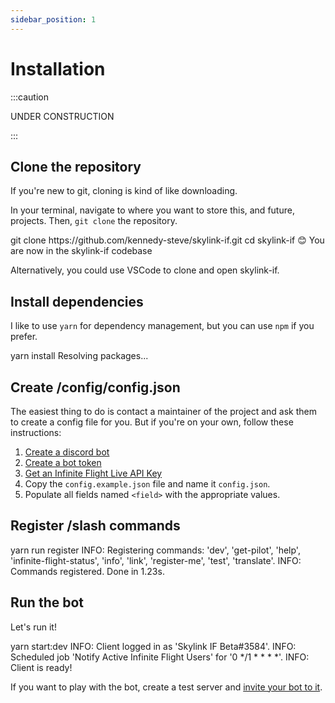 ```yaml
---
sidebar_position: 1
---
```



# Installation

:::caution

UNDER CONSTRUCTION

:::


## Clone the repository

If you're new to git, cloning is kind of like downloading.

In your terminal, navigate to where you want to store this, and future, projects. Then, `git clone` the repository.

<ReactTermynal>
  <span data-ty="input">git clone https://github.com/kennedy-steve/skylink-if.git</span>
  <span data-ty="progress"></span>
  <span data-ty="input">cd skylink-if</span>
  <span data-ty>😊 You are now in the skylink-if codebase</span>
</ReactTermynal>

Alternatively, you could use VSCode to clone and open skylink-if.

## Install dependencies

I like to use `yarn` for dependency management, but you can use `npm` if you prefer.

<ReactTermynal>
  <span data-ty="input">yarn install</span>
  <span data-ty>Resolving packages...</span>
  <span data-ty="progress"></span>
</ReactTermynal>

## Create /config/config.json

The easiest thing to do is contact a maintainer of the project and ask them to create a config file for you. But if you're on your own, follow these instructions:

1. [Create a discord bot](https://discordapp.com/developers/applications/me)
2. [Create a bot token](https://discordjs.guide/preparations/setting-up-a-bot-application.html)
3. [Get an Infinite Flight Live API Key](hhttps://infiniteflight.com/guide/developer-reference/live-api/overview#obtaining-an-api-key)
4. Copy the `config.example.json` file and name it `config.json`.
5. Populate all fields named `<field>` with the appropriate values.

## Register /slash commands

<ReactTermynal>
  <span data-ty="input">yarn run register</span>
  <span data-ty>INFO: Registering commands: 'dev', 'get-pilot', 'help', 'infinite-flight-status', 'info', 'link', 'register-me', 'test', 'translate'.</span>
  <span data-ty>INFO: Commands registered.</span>
  <span data-ty>Done in 1.23s.</span>
</ReactTermynal>


## Run the bot

Let's run it!

<ReactTermynal>
  <span data-ty="input">yarn start:dev</span>
  <span data-ty>INFO: Client logged in as 'Skylink IF Beta#3584'.</span>
  <span data-ty>INFO: Scheduled job 'Notify Active Infinite Flight Users' for '0 */1 * * * *'.</span>
  <span data-ty>INFO: Client is ready!</span>
</ReactTermynal>

If you want to play with the bot, create a test server and [invite your bot to it](https://discordjs.guide/preparations/adding-your-bot-to-servers.html).
